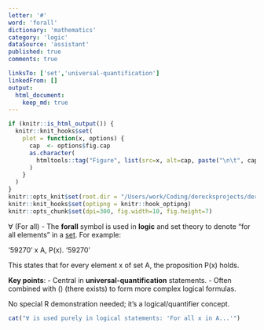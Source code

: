 ```yaml
---
letter: '#'
word: 'forall'
dictionary: 'mathematics'
category: 'logic'
dataSource: 'assistant'
published: true
comments: true

linksTo: ['set','universal-quantification']
linkedFrom: []
output:
  html_document:
    keep_md: true
---
```


```r
if (knitr::is_html_output()) {
  knitr::knit_hooks$set(
    plot = function(x, options) {
      cap  <- options$fig.cap
      as.character(
        htmltools::tag("Figure", list(src=x, alt=cap, paste("\n\t", cap, "\n", sep="")))
      )
    }
  )
}
knitr::opts_knit$set(root.dir = "/Users/work/Coding/derecksprojects/derecksnotes.com-playground/derecksnotes.com/client/src/app/dictionaries/mathematics/definitions")
knitr::knit_hooks$set(optipng = knitr::hook_optipng)
knitr::opts_chunk$set(dpi=300, fig.width=10, fig.height=7)
```

<a id="forall">∀ (For all)</a> - The **forall** symbol is used in **logic** and set theory to denote “for all elements” in a [set](#set). For example:

'59270'
\forall x \in A, \quad P(x).
'59270'

This states that for every element x of set A, the proposition P(x) holds.

**Key points**:
- Central in **universal-quantification** statements.
- Often combined with \(\exists\) (there exists) to form more complex logical formulas.

No special R demonstration needed; it’s a logical/quantifier concept.  
```r
cat("∀ is used purely in logical statements: 'For all x in A...'")
```
